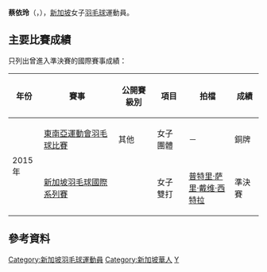 {{noteTA|G1=Badminton}}
{{Infobox 羽球選手
| playername              = 蔡依玲<br/>{{lang|en|Chua Yi Ling Elaine}}
| image                   = 
| size                    = 
| caption                 = 
| birth_name              = 
| date_of_birth           = {{birth_date_and_age|1997|1|14}}<ref name="15SEA">{{cite web|title=Biography Overview - CHUA Yi Ling Elaine|url=http://results.seagames2015.com/eng/zb/engzb_badminton_biography_overview_n1007889_chuayi_ling_elaine.htm|publisher=2015 SEA Games Singapore|deadurl=yes|archiveurl=https://web.archive.org/web/20150616205551/http://results.seagames2015.com/eng/zb/engzb_badminton_biography_overview_n1007889_chuayi_ling_elaine.htm|archivedate=2015-06-16}}{{en}}</ref>
| place_of_birth          = 
| height                  = {{height|m=1.60}}<ref name="15SEA"/>
| weight                  = {{weight|kg=55}}<ref name="15SEA"/>
| event                   = 女子雙打、混合雙打
| country                 = {{SIN}}
| years_active            = 
| handedness              = 
| coach                   = 
| highest_ranking         = 第38位（混雙-[[许永凯|许永凯]]）
| date_of_highest_ranking = 2015年6月11日<ref name="ranking">[http://bwfcontent.tournamentsoftware.com/ranking/player.aspx?id=9193&player=113926 BWF World Ranking - Ranking of Yi Ling Elaine CHUA (77195)] {{Wayback|url=http://bwfcontent.tournamentsoftware.com/ranking/player.aspx?id=9193&player=113926 |date=20190814072918 }}{{en}}</ref>
| current_ranking         = 第209位（女雙-[[陈薇涵|陈薇涵]]）<br/>第273位（女雙-[[普特里·萨里·戴维·西特拉|西特拉]]）<br/>第317位（混雙-[[骆建贤|骆建贤]]）<br/>第636位（混雙-[[黄光良|黄光良]]）<br/>第799位（混雙-[[Bimo_Adi_Prakoso|Prakoso]]）
| date_of_current_ranking = 2015年6月11日<ref>[http://bwfcontent.tournamentsoftware.com/ranking/category.aspx?id=9193&category=475 BWF World Ranking - BWF世界排名榜 (6/11/2015) - Women's doubles] {{Webarchive|url=https://archive.is/20150616044115/http://bwfcontent.tournamentsoftware.com/ranking/category.aspx?id=9193&category=475 |date=2015-06-16 }}{{en}}</ref><ref>[http://bwfcontent.tournamentsoftware.com/ranking/category.aspx?id=9193&category=476 BWF World Ranking - BWF世界排名榜 (6/11/2015) - Mixed doubles] {{Wayback|url=http://bwfcontent.tournamentsoftware.com/ranking/category.aspx?id=9193&category=476 |date=20181001141945 }}{{en}}</ref>
| played                  = 0勝–3負（女單）<br/>21勝–29負（女雙）<br/>27勝–26負（混雙）
| titles                  = 
| bwf_profile             = 8D3DF7D4-B43F-40B1-926E-FE69C032254C
| bwf_id                  = 77195
| updated                 = 2015年6月14日
}}
{{MedalTableTop}}
{{MedalSport | 女子[[羽毛球|羽毛球]]}}
{{MedalCountry | {{SIN}}}}
{{MedalCompetition | [[东南亚运动会|东南亚运动会]]}}
{{MedalBronze| [[2015年东南亚运动会|2015年 新加坡]] | [[2015年东南亚运动会羽毛球比赛|女子團體]]}}
{{MedalBottom}}
'''蔡依玲'''（{{lang|en|'''Chua Yi Ling Elaine'''}}，{{bd|1997年|1月14日||}}），[[新加坡|新加坡]]女子[[羽毛球|羽毛球]]運動員。

==主要比賽成績==
只列出曾進入準決賽的國際賽事成績：
{| class=wikitable style="text-align:center; font-size:small;" 
!width="50"|年份
!width="180"|賽事
!width="80"|公開賽級別
!width="60"|項目
!width="100"|拍檔
!width="50"|成績
|-
!rowspan="2"|2015年
|[[2015年東南亞運動會羽毛球比賽|東南亞運動會羽毛球比賽]]
|其他
|女子團體
|－
|bgcolor="#b8860b"|銅牌
|-
|[[2015年新加坡羽毛球國際系列賽|新加坡羽毛球國際系列賽]]
|{{BWFIS}}
|女子雙打
|[[普特里·萨里·戴维·西特拉|普特里·萨里·戴维·西特拉]]
|bgcolor="#b8860b"|準決賽
|}
{{BWF賽事級別索引}}

==參考資料==
{{Reflist|2}}

{{DEFAULTSORT:Chua Yi Ling Elaine}}
[[Category:新加坡羽毛球運動員|Category:新加坡羽毛球運動員]]
[[Category:新加坡華人|Category:新加坡華人]]
[[Category:蔡姓|Y]]